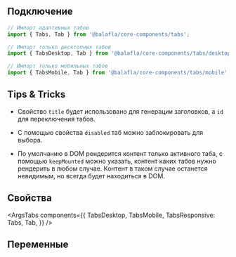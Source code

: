 
## Подключение

```jsx
// Импорт адаптивных табов
import { Tabs, Tab } from '@balafla/core-components/tabs';

// Импорт только десктопных табов
import { TabsDesktop, Tab } from '@balafla/core-components/tabs/desktop';

// Импорт только мобильных табов
import { TabsMobile, Tab } from '@balafla/core-components/tabs/mobile';
```

## Tips & Tricks

-   Свойство `title` будет использовано для генерации заголовков, а `id` для переключения табов.

-   С помощью свойства `disabled` таб можно заблокировать для выбора.

-   По умолчанию в DOM рендерится контент только активного таба, с помощью `keepMounted` можно указать, контент каких табов нужно рендерить в любом случае. Контент в таком случае останется невидимым, но всегда будет находиться в DOM.

## Свойства

<ArgsTabs
    components={{
        TabsDesktop,
        TabsMobile,
        TabsResponsive: Tabs,
        Tab,
    }}
/>

## Переменные

<CssVars css={vars} />
